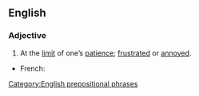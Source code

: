 ==English==

===Adjective===
{{infl|en|adjective|head=[[at]] [[the]] [[end]] [[of]] [[one]][['s|’s]] [[tether]]}}

# {{idiom}} At the [[limit]] of one’s [[patience]]; [[frustrated]] or [[annoyed]].

{{trans-top|At the limit of one’s patience}}
* French: {{t|fr|être au bout du rouleau}}
{{trans-mid}}
{{trans-bottom}}

[[Category:English prepositional phrases]]
